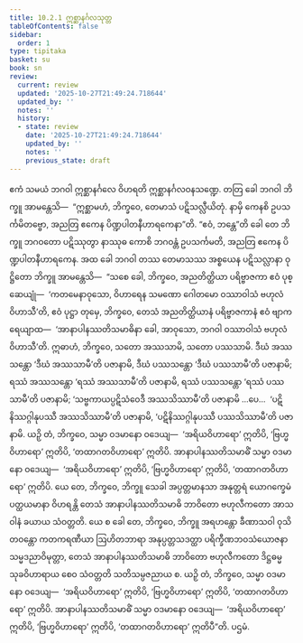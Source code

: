 ```yaml
---
title: 10.2.1 ဣစ္ဆာနင်္ဂလသုတ္တ
tableOfContents: false
sidebar:
  order: 1
type: tipitaka
basket: su
book: sn
review:
  current: review
  updated: '2025-10-27T21:49:24.718644'
  updated_by: ''
  notes: ''
  history:
  - state: review
    date: '2025-10-27T21:49:24.718644'
    updated_by: ''
    notes: ''
    previous_state: draft
---
```



<ReviewStatus review={frontmatter.review} showDetails={true} />

<HypothesisAnnotation frontmatter={frontmatter} />

<DynamicBreadcrumb />

<Division number="987" book="sn" e="ch" v="18" p="429">

<Paragraph number="1716" book="sn">
ဧကံ သမယံ ဘဂဝါ ဣစ္ဆာနင်္ဂလေ ဝိဟရတိ ဣစ္ဆာနင်္ဂလဝနသဏ္ဍေ. တတြ ခေါ ဘဂဝါ ဘိက္ခူ အာမန္တေသိ—  “ဣစ္ဆာမဟံ, ဘိက္ခဝေ, တေမာသံ ပဋိသလ္လီယိတုံ. နာမှိ ကေနစိ ဥပသင်္ကမိတဗ္ဗော, အညတြ ဧကေန ပိဏ္ဍပါတနီဟာရကေနာ”တိ. “ဧဝံ, ဘန္တေ”တိ ခေါ တေ ဘိက္ခူ ဘဂဝတော ပဋိဿုတွာ နာဿုဓ ကောစိ ဘဂဝန္တံ ဥပသင်္ကမတိ, အညတြ ဧကေန ပိဏ္ဍပါတနီဟာရကေန.
</Paragraph>

<Paragraph number="1717" book="sn">
အထ ခေါ ဘဂဝါ တဿ တေမာသဿ အစ္စယေန ပဋိသလ္လာနာ ဝုဋ္ဌိတော ဘိက္ခူ အာမန္တေသိ—  “သစေ ခေါ, ဘိက္ခဝေ, အညတိတ္ထိယာ ပရိဗ္ဗာဇကာ ဧဝံ ပုစ္ဆေယျုံ—  ‘ကတမေနာဝုသော, ဝိဟာရေန သမဏော ဂေါတမော ဝဿာဝါသံ ဗဟုလံ ဝိဟာသီ’တိ, ဧဝံ ပုဋ္ဌာ တုမှေ, ဘိက္ခဝေ, တေသံ အညတိတ္ထိယာနံ ပရိဗ္ဗာဇကာနံ ဧဝံ ဗျာကရေယျာထ—  ‘အာနာပါနဿတိသမာဓိနာ ခေါ, အာဝုသော, ဘဂဝါ ဝဿာဝါသံ ဗဟုလံ ဝိဟာသီ’တိ. ဣဓာဟံ, ဘိက္ခဝေ, သတော အဿသာမိ, သတော ပဿသာမိ. ဒီဃံ အဿသန္တော ‘ဒီဃံ အဿသာမီ’တိ ပဇာနာမိ, ဒီဃံ ပဿသန္တော ‘ဒီဃံ ပဿသာမီ’တိ ပဇာနာမိ; ရဿံ အဿသန္တော ‘ရဿံ အဿသာမီ’တိ ပဇာနာမိ, ရဿံ ပဿသန္တော ‘ရဿံ ပဿသာမီ’တိ ပဇာနာမိ; ‘သဗ္ဗကာယပ္ပဋိသံဝေဒီ အဿသိဿာမီ’တိ ပဇာနာမိ …ပေ…  ‘ပဋိနိဿဂ္ဂါနုပဿီ အဿသိဿာမီ’တိ ပဇာနာမိ, ‘ပဋိနိဿဂ္ဂါနုပဿီ ပဿသိဿာမီ’တိ ပဇာနာမိ.
</Paragraph>

<Paragraph number="1718" book="sn">
ယဉှိ တံ, ဘိက္ခဝေ, သမ္မာ ဝဒမာနော ဝဒေယျ—  ‘အရိယဝိဟာရော’ ဣတိပိ, ‘ဗြဟ္မဝိဟာရော’ ဣတိပိ, ‘တထာဂတဝိဟာရော’ ဣတိပိ. အာနာပါနဿတိသမာဓိံ သမ္မာ ဝဒမာနော ဝဒေယျ—  ‘အရိယဝိဟာရော’ ဣတိပိ, ‘ဗြဟ္မဝိဟာရော’ ဣတိပိ, ‘တထာဂတဝိဟာရော’ ဣတိပိ. ယေ တေ, ဘိက္ခဝေ, ဘိက္ခူ သေခါ အပ္ပတ္တမာနသာ အနုတ္တရံ ယောဂက္ခေမံ ပတ္ထယမာနာ ဝိဟရန္တိ တေသံ အာနာပါနဿတိသမာဓိ ဘာဝိတော ဗဟုလီကတော အာသဝါနံ ခယာယ သံဝတ္တတိ. ယေ စ ခေါ တေ, ဘိက္ခဝေ, ဘိက္ခူ အရဟန္တော ခီဏာသဝါ ဝုသိတဝန္တော ကတကရဏီယာ ဩဟိတဘာရာ အနုပ္ပတ္တသဒတ္ထာ ပရိက္ခီဏဘဝသံယောဇနာ သမ္မဒညာဝိမုတ္တာ, တေသံ အာနာပါနဿတိသမာဓိ ဘာဝိတော ဗဟုလီကတော ဒိဋ္ဌဓမ္မသုခဝိဟာရာယ စေဝ သံဝတ္တတိ သတိသမ္ပဇညာယ စ.
</Paragraph>

<Paragraph number="1719" book="sn">
ယဉှိ တံ, ဘိက္ခဝေ, သမ္မာ ဝဒမာနော ဝဒေယျ—  ‘အရိယဝိဟာရော’ ဣတိပိ, ‘ဗြဟ္မဝိဟာရော’ ဣတိပိ, ‘တထာဂတဝိဟာရော’ ဣတိပိ. အာနာပါနဿတိသမာဓိံ သမ္မာ ဝဒမာနော ဝဒေယျ—  ‘အရိယဝိဟာရော’ ဣတိပိ, ‘ဗြဟ္မဝိဟာရော’ ဣတိပိ, ‘တထာဂတဝိဟာရော’ ဣတိပီ”တိ.

</Paragraph>
</Division>

<Paragraph number="1720" type="center" book="sn">
ပဌမံ.
</Paragraph>